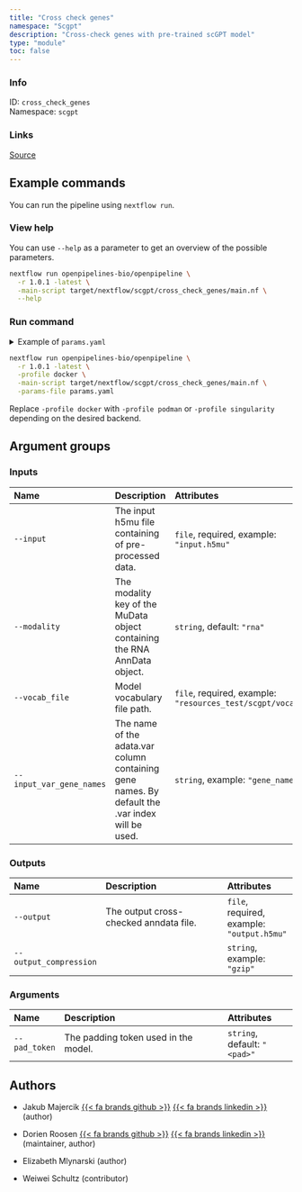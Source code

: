 ```yaml
---
title: "Cross check genes"
namespace: "Scgpt"
description: "Cross-check genes with pre-trained scGPT model"
type: "module"
toc: false
---
```


::: {.column-margin}

### Info

ID: `cross_check_genes`  
Namespace: `scgpt`

### Links
[Source](https://github.com/openpipelines-bio/openpipeline/blob/1.0.1/src/scgpt/cross_check_genes/config.vsh.yaml){.btn-action .btn-sm .btn-info .btn role="button"}

:::



## Example commands

You can run the pipeline using `nextflow run`.

### View help

You can use `--help` as a parameter to get an overview of the possible parameters.

```bash
nextflow run openpipelines-bio/openpipeline \
  -r 1.0.1 -latest \
  -main-script target/nextflow/scgpt/cross_check_genes/main.nf \
  --help
```

### Run command

<details>
<summary>Example of `params.yaml`</summary>
```yaml
# Inputs
input: # please fill in - example: "input.h5mu"
modality: "rna"
vocab_file: # please fill in - example: "resources_test/scgpt/vocab.json"
# input_var_gene_names: "gene_name"

# Outputs
# output: "$id.$key.output.h5mu"
# output_compression: "gzip"

# Arguments
pad_token: "<pad>"

# Nextflow input-output arguments
publish_dir: # please fill in - example: "output/"
# param_list: "my_params.yaml"
```
</details>

```bash
nextflow run openpipelines-bio/openpipeline \
  -r 1.0.1 -latest \
  -profile docker \
  -main-script target/nextflow/scgpt/cross_check_genes/main.nf \
  -params-file params.yaml
```

:::{.callout-note}
Replace `-profile docker` with `-profile podman` or `-profile singularity` depending on the desired backend.
:::

## Argument groups

### Inputs

|Name                     |Description                                                                                     |Attributes                                                     |
|:----------|:--------------------------------------------------|:--------------------|
|`--input`                |The input h5mu file containing of pre-processed data.                                           |`file`, required, example: `"input.h5mu"`                      |
|`--modality`             |The modality key of the MuData object containing the RNA AnnData object.                        |`string`, default: `"rna"`                                     |
|`--vocab_file`           |Model vocabulary file path.                                                                     |`file`, required, example: `"resources_test/scgpt/vocab.json"` |
|`--input_var_gene_names` |The name of the adata.var column containing gene names. By default the .var index will be used. |`string`, example: `"gene_name"`                               |


### Outputs

|Name                   |Description                            |Attributes                                 |
|:----------|:--------------------------------------------------|:--------------------|
|`--output`             |The output cross-checked anndata file. |`file`, required, example: `"output.h5mu"` |
|`--output_compression` |                                       |`string`, example: `"gzip"`                |


### Arguments

|Name          |Description                          |Attributes                   |
|:----------|:--------------------------------------------------|:--------------------|
|`--pad_token` |The padding token used in the model. |`string`, default: `"<pad>"` |

## Authors


  * Jakub Majercik [{{< fa brands github >}}](https://github.com/jakubmajercik) [{{< fa brands linkedin >}}](https://linkedin.com/in/jakubmajercik) (author)

  * Dorien Roosen [{{< fa brands github >}}](https://github.com/dorien-er) [{{< fa brands linkedin >}}](https://linkedin.com/in/dorien-roosen) (maintainer, author)

  * Elizabeth Mlynarski (author)

  * Weiwei Schultz (contributor)

